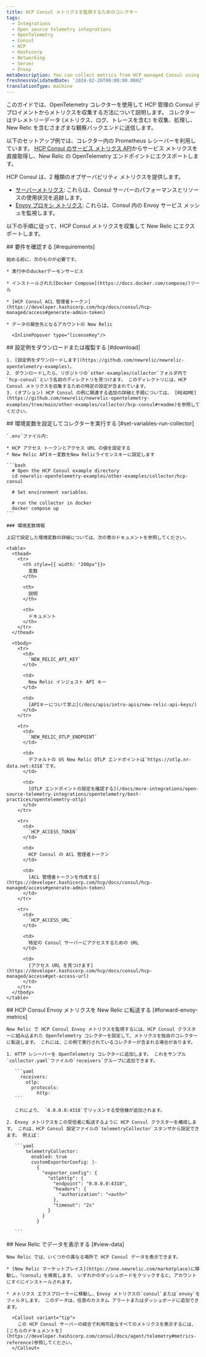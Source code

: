 ```yaml
---
title: HCP Consul メトリクスを監視するためのコレクター
tags:
  - Integrations
  - Open source telemetry integrations
  - OpenTelemetry
  - Consul
  - HCP
  - Hashicorp
  - Networking
  - Server
  - Envoy
metaDescription: You can collect metrics from HCP managed Consul using the OpenTelemetry Collector.
freshnessValidatedDate: '2024-02-26T00:00:00.000Z'
translationType: machine
---
```


このガイドでは、OpenTelemetry コレクターを使用して HCP 管理の Consul デプロイメントからメトリクスを収集する方法について説明します。 コレクターはテレメトリーデータ (メトリクス、ログ、トレースを含む) を収集、処理し、New Relic を含むさまざまな観察バックエンドに送信します。

以下のセットアップ例では、コレクター内の Prometheus レシーバーを利用しています。 [HCP Consul のサービス メトリクス API](https://developer.hashicorp.com/hcp/docs/consul/monitor/metrics)からサービス メトリクスを直接取得し、New Relic の OpenTelemetry エンドポイントにエクスポートします。

HCP Consul は、2 種類のオブザーバビリティ メトリクスを提供します。

* [サーバーメトリクス](https://developer.hashicorp.com/hcp/docs/consul/monitor/consul-central/observability#server-metrics): これらは、Consul サーバーのパフォーマンスとリソースの使用状況を追跡します。
* [Envoy プロキシ メトリクス](https://developer.hashicorp.com/hcp/docs/consul/monitor/consul-central/observability#envoy-proxy-metrics): これらは、Consul 内の Envoy サービス メッシュを監視します。

以下の手順に従って、HCP Consul メトリクスを収集して New Relic にエクスポートします。

<Steps>
  <Step>
    ## 要件を確認する [#requirements]

    始める前に、次のものが必要です。

    * 実行中のdockerデーモンサービス

    * インストールされた[Docker Compose](https://docs.docker.com/compose/)ツール

    * [HCP Consul ACL 管理者トークン](https://developer.hashicorp.com/hcp/docs/consul/hcp-managed/access#generate-admin-token)

    * データの報告先となるアカウントの New Relic

      <InlinePopover type="licenseKey"/>
  </Step>

  <Step>
    ## 設定例をダウンロードまたは複製する [#download]

    1. [設定例をダウンロードします](https://github.com/newrelic/newrelic-opentelemetry-examples)。
    2. ダウンロードしたら、リポジトリの`other-examples/collector`フォルダ内で`hcp-consul`という名前のディレクトリを見つけます。 このディレクトリには、HCP Consul メトリクスを収集するための特定の設定が含まれています。
    3. (オプション) HCP Consul の例に関連する追加の詳細と手順については、 [README](https://github.com/newrelic/newrelic-opentelemetry-examples/tree/main/other-examples/collector/hcp-consul#readme)を参照してください。
  </Step>

  <Step>
    ## 環境変数を設定してコレクターを実行する [#set-variables-run-collector]

    `.env`ファイル内:

    * HCP アクセス トークンとアクセス URL の値を設定する
    * New Relic APIキー変数をNew Relicライセンスキーに設定します

    ```bash
      # Open the HCP Consul example directory
      cd newrelic-opentelemetry-examples/other-examples/collector/hcp-consul

      # Set environment variables.

      # run the collector in docker
      docker compose up
    ```

    ### 環境変数情報

    上記で設定した環境変数の詳細については、次の表のドキュメントを参照してください。

    <table>
      <thead>
        <tr>
          <th style={{ width: "200px"}}>
            変数
          </th>

          <th>
            説明
          </th>

          <th>
            ドキュメント
          </th>
        </tr>
      </thead>

      <tbody>
        <tr>
          <td>
            `NEW_RELIC_API_KEY`
          </td>

          <td>
            New Relic インジェスト API キー
          </td>

          <td>
            [APIキーについて学ぶ](/docs/apis/intro-apis/new-relic-api-keys/)
          </td>
        </tr>

        <tr>
          <td>
            `NEW_RELIC_OTLP_ENDPOINT`
          </td>

          <td>
            デフォルトの US New Relic OTLP エンドポイントは`https://otlp.nr-data.net:4318`です。
          </td>

          <td>
            [OTLP エンドポイントの設定を確認する](/docs/more-integrations/open-source-telemetry-integrations/opentelemetry/best-practices/opentelemetry-otlp)
          </td>
        </tr>

        <tr>
          <td>
            `HCP_ACCESS_TOKEN`
          </td>

          <td>
            HCP Consul の ACL 管理者トークン
          </td>

          <td>
            [ACL 管理者トークンを作成する](https://developer.hashicorp.com/hcp/docs/consul/hcp-managed/access#generate-admin-token)
          </td>
        </tr>

        <tr>
          <td>
            `HCP_ACCESS_URL`
          </td>

          <td>
            特定の Consul サーバーにアクセスするための URL
          </td>

          <td>
            [アクセス URL を見つけます](https://developer.hashicorp.com/hcp/docs/consul/hcp-managed/access#get-access-url)
          </td>
        </tr>
      </tbody>
    </table>
  </Step>

  <Step>
    ## HCP Consul Envoy メトリクスを New Relic に転送する [#forward-envoy-metrics]

    New Relic で HCP Consul Envoy メトリクスを監視するには、HCP Consul クラスターに組み込まれた OpenTelemetry コレクターを設定して、メトリクスを独自のコレクターに転送します。 これには、この例で実行されているコレクターが含まれる場合があります。

    1. HTTP レシーバーを OpenTelemetry コレクターに追加します。 これをサンプル`collector.yaml`ファイルの`receivers`グループに追加できます。

       ```yaml
         receivers:
           otlp:
             protocols:
               http:
       ```

       これにより、 `0.0.0.0:4318`でリッスンする受信機が追加されます。

    2. Envoy メトリクスをこの受信者に転送するように HCP Consul クラスターを構成します。 これは、HCP Consul 設定ファイルの`telemetryCollector`スタンザから設定できます。 例えば：

       ```yaml
           telemetryCollector:
             enabled: true
             customExporterConfig: |-
               {
                 "exporter_config": {
                   "otlphttp": {
                     "endpoint": "0.0.0.0:4318",
                     "headers": {
                       "authorization": "<auth>"
                     },
                     "timeout": "2s"
                   }
                 }
               }

       ```
  </Step>

  <Step>
    ## New Relic でデータを表示する [#view-data]

    New Relic では、いくつかの異なる場所で HCP Consul データを表示できます。

    * [New Relic マーケットプレイス](https://one.newrelic.com/marketplace)に移動し、「consul」を検索します。 いずれかのダッシュボードをクリックすると、アカウントにすぐにインストールされます。

    * メトリクス エクスプローラーに移動し、Envoy メトリクスの`consul`または`envoy`をフィルタします。 このデータは、任意のカスタム アラートまたはダッシュボードに追加できます。

      <Callout variant="tip">
        この HCP Consul サーバーの統合で利用可能なすべてのメトリクスを表示するには、[こちらのドキュメントを](https://developer.hashicorp.com/consul/docs/agent/telemetry#metrics-reference)参照してください。
      </Callout>
  </Step>
</Steps>